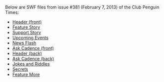 Below are SWF files from issue #381 (February 7, 2013) of the Club Penguin Times:

*[[Media:News381HeaderFront.swf|Header (front)]]
*[[Media:News381FeatureStory.swf|Feature Story]]
*[[Media:News381SupportStory.swf|Support Story]]
*[[Media:News381UpcomingEvents.swf|Upcoming Events]]
*[[Media:News381NewsFlash.swf|News Flash]]
*[[Media:News381AskAuntArcticFront.swf|Ask Cadence (front)]]
*[[Media:News381HeaderBack.swf|Header (back)]]
*[[Media:News381AskAuntArcticBack.swf|Ask Cadence (back)]]
*[[Media:News381JokesAndRiddles.swf|Jokes and Riddles]]
*[[Media:News381Secrets.swf|Secrets]]
*[[Media:News381FeatureMore.swf|Feature More]]